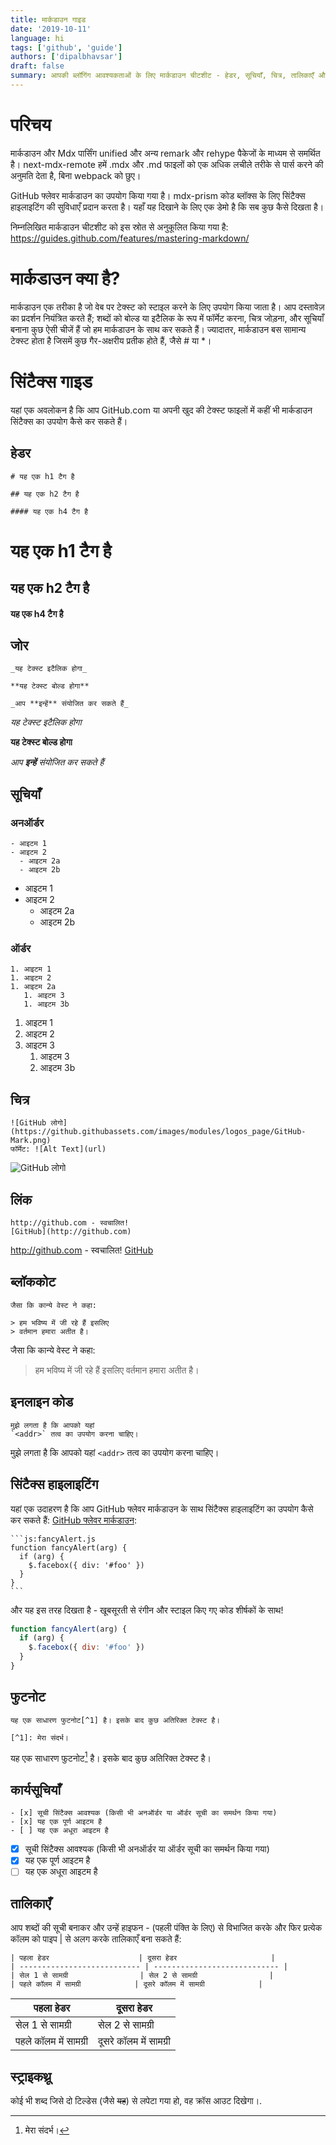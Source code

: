 ```yaml
---
title: मार्कडाउन गाइड
date: '2019-10-11'
language: hi
tags: ['github', 'guide']
authors: ['dipalbhavsar']
draft: false
summary: आपकी ब्लॉगिंग आवश्यकताओं के लिए मार्कडाउन चीटशीट - हेडर, सूचियाँ, चित्र, तालिकाएँ और अधिक! GitHub फ्लेवर मार्कडाउन पर आधारित एक चित्रित मार्गदर्शिका।
---
```


# परिचय

मार्कडाउन और Mdx पार्सिंग unified और अन्य remark और rehype पैकेजों के माध्यम से समर्थित है। next-mdx-remote हमें .mdx और .md फाइलों को एक अधिक लचीले तरीके से पार्स करने की अनुमति देता है, बिना webpack को छुए।

GitHub फ्लेवर मार्कडाउन का उपयोग किया गया है। mdx-prism कोड ब्लॉक्स के लिए सिंटैक्स हाइलाइटिंग की सुविधाएँ प्रदान करता है। यहाँ यह दिखाने के लिए एक डेमो है कि सब कुछ कैसे दिखता है।

निम्नलिखित मार्कडाउन चीटशीट को इस स्रोत से अनुकूलित किया गया है: https://guides.github.com/features/mastering-markdown/

# मार्कडाउन क्या है?

मार्कडाउन एक तरीका है जो वेब पर टेक्स्ट को स्टाइल करने के लिए उपयोग किया जाता है। आप दस्तावेज़ का प्रदर्शन नियंत्रित करते हैं; शब्दों को बोल्ड या इटैलिक के रूप में फॉर्मेट करना, चित्र जोड़ना, और सूचियाँ बनाना कुछ ऐसी चीजें हैं जो हम मार्कडाउन के साथ कर सकते हैं। ज्यादातर, मार्कडाउन बस सामान्य टेक्स्ट होता है जिसमें कुछ गैर-अक्षरीय प्रतीक होते हैं, जैसे # या *।

# सिंटैक्स गाइड

यहां एक अवलोकन है कि आप GitHub.com या अपनी खुद की टेक्स्ट फाइलों में कहीं भी मार्कडाउन सिंटैक्स का उपयोग कैसे कर सकते हैं।

## हेडर

```
# यह एक h1 टैग है

## यह एक h2 टैग है

#### यह एक h4 टैग है
```

# यह एक h1 टैग है

## यह एक h2 टैग है

#### यह एक h4 टैग है

## जोर 

```
_यह टेक्स्ट इटैलिक होगा_

**यह टेक्स्ट बोल्ड होगा**

_आप **इन्हें** संयोजित कर सकते हैं_
```

_यह टेक्स्ट इटैलिक होगा_

**यह टेक्स्ट बोल्ड होगा**

_आप **इन्हें** संयोजित कर सकते हैं_

## सूचियाँ

### अनऑर्डर 

```
- आइटम 1
- आइटम 2
  - आइटम 2a
  - आइटम 2b
```

- आइटम 1
- आइटम 2
  - आइटम 2a
  - आइटम 2b

### ऑर्डर 

```
1. आइटम 1
1. आइटम 2
1. आइटम 2a
   1. आइटम 3
   1. आइटम 3b
```

1. आइटम 1
1. आइटम 2
1. आइटम 3
   1. आइटम 3
   1. आइटम 3b

## चित्र

```
![GitHub लोगो](https://github.githubassets.com/images/modules/logos_page/GitHub-Mark.png)
फॉर्मेट: ![Alt Text](url)
```

![GitHub लोगो](https://github.githubassets.com/images/modules/logos_page/GitHub-Mark.png)

## लिंक

```
http://github.com - स्वचालित!
[GitHub](http://github.com)
```

http://github.com - स्वचालित!
[GitHub](http://github.com)

## ब्लॉककोट 

```
जैसा कि कान्ये वेस्ट ने कहा:

> हम भविष्य में जी रहे हैं इसलिए
> वर्तमान हमारा अतीत है।
```

जैसा कि कान्ये वेस्ट ने कहा:

> हम भविष्य में जी रहे हैं इसलिए
> वर्तमान हमारा अतीत है।

## इनलाइन कोड

```
मुझे लगता है कि आपको यहां
`<addr>` तत्व का उपयोग करना चाहिए।
```

मुझे लगता है कि आपको यहां
`<addr>` तत्व का उपयोग करना चाहिए।

## सिंटैक्स हाइलाइटिंग

यहां एक उदाहरण है कि आप GitHub फ्लेवर मार्कडाउन के साथ सिंटैक्स हाइलाइटिंग का उपयोग कैसे कर सकते हैं: [GitHub फ्लेवर मार्कडाउन](https://help.github.com/articles/basic-writing-and-formatting-syntax/):

````
```js:fancyAlert.js
function fancyAlert(arg) {
  if (arg) {
    $.facebox({ div: '#foo' })
  }
}
```
````

और यह इस तरह दिखता है - खूबसूरती से रंगीन और स्टाइल किए गए कोड शीर्षकों के साथ!

```js:fancyAlert.js
function fancyAlert(arg) {
  if (arg) {
    $.facebox({ div: '#foo' })
  }
}
```

## फुटनोट 

```
यह एक साधारण फुटनोट[^1] है। इसके बाद कुछ अतिरिक्त टेक्स्ट है।

[^1]: मेरा संदर्भ।
```

यह एक साधारण फुटनोट[^1] है। इसके बाद कुछ अतिरिक्त टेक्स्ट है।

[^1]: मेरा संदर्भ।

## कार्यसूचियाँ

```
- [x] सूची सिंटैक्स आवश्यक (किसी भी अनऑर्डर या ऑर्डर सूची का समर्थन किया गया)
- [x] यह एक पूर्ण आइटम है
- [ ] यह एक अधूरा आइटम है
```

- [x] सूची सिंटैक्स आवश्यक (किसी भी अनऑर्डर या ऑर्डर सूची का समर्थन किया गया)
- [x] यह एक पूर्ण आइटम है
- [ ] यह एक अधूरा आइटम है

## तालिकाएँ 

आप शब्दों की सूची बनाकर और उन्हें हाइफन - (पहली पंक्ति के लिए) से विभाजित करके और फिर प्रत्येक कॉलम को पाइप | से अलग करके तालिकाएँ बना सकते हैं:

```
| पहला हेडर                    | दूसरा हेडर                     |
| --------------------------- | ---------------------------- |
| सेल 1 से सामग्री                | सेल 2 से सामग्री                |
| पहले कॉलम में सामग्री            | दूसरे कॉलम में सामग्री            |
```

| पहला हेडर                    | दूसरा हेडर                     |
| --------------------------- | ---------------------------- |
| सेल 1 से सामग्री               | सेल 2 से सामग्री                 |
| पहले कॉलम में सामग्री           | दूसरे कॉलम में सामग्री             |

## स्ट्राइकथ्रू 

कोई भी शब्द जिसे दो टिल्डेस (जैसे ~~यह~~) से लपेटा गया हो, वह क्रॉस आउट दिखेगा।.
